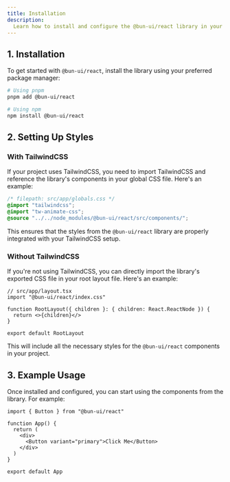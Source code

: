 ```yaml
---
title: Installation
description:
  Learn how to install and configure the @bun-ui/react library in your project.
---
```


## 1. Installation

To get started with `@bun-ui/react`, install the library using your preferred
package manager:

```bash
# Using pnpm
pnpm add @bun-ui/react

# Using npm
npm install @bun-ui/react
```

## 2. Setting Up Styles

### With TailwindCSS

If your project uses TailwindCSS, you need to import TailwindCSS and reference
the library's components in your global CSS file. Here's an example:

```css
/* filepath: src/app/globals.css */
@import "tailwindcss";
@import "tw-animate-css";
@source "../../node_modules/@bun-ui/react/src/components/";
```

This ensures that the styles from the `@bun-ui/react` library are properly
integrated with your TailwindCSS setup.

### Without TailwindCSS

If you're not using TailwindCSS, you can directly import the library's exported
CSS file in your root layout file. Here's an example:

```tsx
// src/app/layout.tsx
import "@bun-ui/react/index.css"

function RootLayout({ children }: { children: React.ReactNode }) {
  return <>{children}</>
}

export default RootLayout
```

This will include all the necessary styles for the `@bun-ui/react` components in
your project.

## 3. Example Usage

Once installed and configured, you can start using the components from the
library. For example:

```tsx
import { Button } from "@bun-ui/react"

function App() {
  return (
    <div>
      <Button variant="primary">Click Me</Button>
    </div>
  )
}

export default App
```
